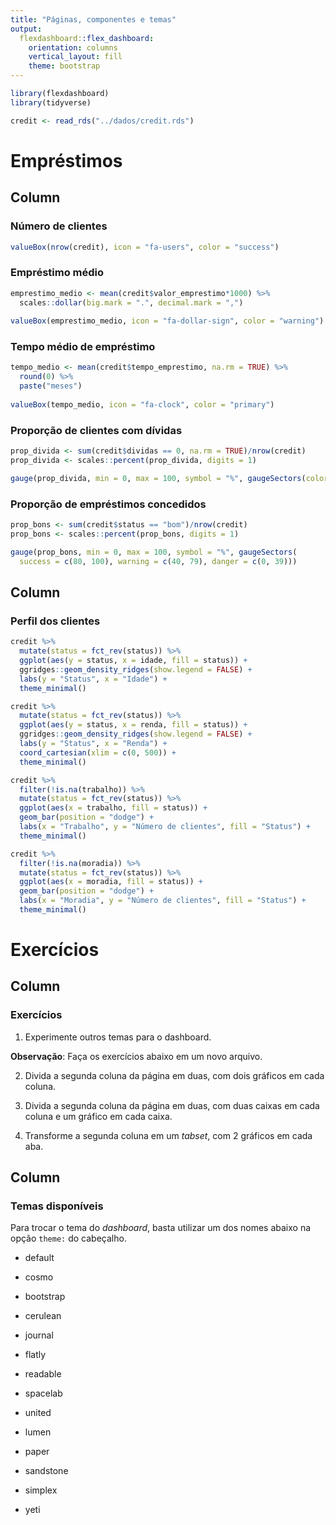 ---
title: "Páginas, componentes e temas"
output: 
  flexdashboard::flex_dashboard:
    orientation: columns
    vertical_layout: fill
    theme: bootstrap
---

```{r setup, include=FALSE}
library(flexdashboard)
library(tidyverse)

credit <- read_rds("../dados/credit.rds")
```

Empréstimos
=======================================================================

Column {data-width=250}
-----------------------------------------------------------------------

### Número de clientes

```{r}
valueBox(nrow(credit), icon = "fa-users", color = "success")
```

### Empréstimo médio

```{r}
emprestimo_medio <- mean(credit$valor_emprestimo*1000) %>% 
  scales::dollar(big.mark = ".", decimal.mark = ",")
  
valueBox(emprestimo_medio, icon = "fa-dollar-sign", color = "warning")
```

### Tempo médio de empréstimo

```{r}
tempo_medio <- mean(credit$tempo_emprestimo, na.rm = TRUE) %>% 
  round(0) %>% 
  paste("meses")
  
valueBox(tempo_medio, icon = "fa-clock", color = "primary")
```

### Proporção de clientes com dívidas

```{r}
prop_divida <- sum(credit$dividas == 0, na.rm = TRUE)/nrow(credit)
prop_divida <- scales::percent(prop_divida, digits = 1)

gauge(prop_divida, min = 0, max = 100, symbol = "%", gaugeSectors(colors = "danger"))
```

### Proporção de empréstimos concedidos

```{r}
prop_bons <- sum(credit$status == "bom")/nrow(credit)
prop_bons <- scales::percent(prop_bons, digits = 1)

gauge(prop_bons, min = 0, max = 100, symbol = "%", gaugeSectors(
  success = c(80, 100), warning = c(40, 79), danger = c(0, 39)))
```


Column
-----------------------------------------------------------------------

### Perfil dos clientes

```{r, fig.width=4.5, fig.height=3.5}
credit %>% 
  mutate(status = fct_rev(status)) %>% 
  ggplot(aes(y = status, x = idade, fill = status)) +
  ggridges::geom_density_ridges(show.legend = FALSE) +
  labs(y = "Status", x = "Idade") +
  theme_minimal()

credit %>% 
  mutate(status = fct_rev(status)) %>% 
  ggplot(aes(y = status, x = renda, fill = status)) +
  ggridges::geom_density_ridges(show.legend = FALSE) +
  labs(y = "Status", x = "Renda") +
  coord_cartesian(xlim = c(0, 500)) +
  theme_minimal()

credit %>% 
  filter(!is.na(trabalho)) %>% 
  mutate(status = fct_rev(status)) %>% 
  ggplot(aes(x = trabalho, fill = status)) +
  geom_bar(position = "dodge") +
  labs(x = "Trabalho", y = "Número de clientes", fill = "Status") +
  theme_minimal()

credit %>% 
  filter(!is.na(moradia)) %>% 
  mutate(status = fct_rev(status)) %>% 
  ggplot(aes(x = moradia, fill = status)) +
  geom_bar(position = "dodge") +
  labs(x = "Moradia", y = "Número de clientes", fill = "Status") +
  theme_minimal()
```

Exercícios
=======================================================================

Column
-----------------------------------------------------------------------

### Exercícios

1. Experimente outros temas para o dashboard.

**Observação**: Faça os exercícios abaixo em um novo arquivo.

2. Divida a segunda coluna da página em duas, com dois gráficos em cada coluna. 

3. Divida a segunda coluna da página em duas, com duas caixas em cada coluna e um gráfico em cada caixa.

4. Transforme a segunda coluna em um *tabset*, com 2 gráficos em cada aba.

Column
-----------------------------------------------------------------------

### Temas disponíveis

Para trocar o tema do *dashboard*, basta utilizar um dos nomes abaixo na opção `theme:` do cabeçalho.

- default

- cosmo

- bootstrap

- cerulean

- journal

- flatly

- readable

- spacelab

- united

- lumen

- paper

- sandstone

- simplex

- yeti

